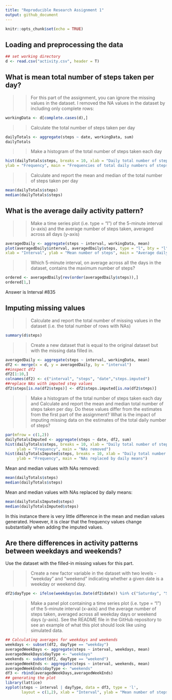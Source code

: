 ```yaml
---
title: "Reproducible Research Assignment 1"
output: github_document
---
```


```r
knitr::opts_chunk$set(echo = TRUE)
```

## Loading and preprocessing the data
```r
## set working directory
d <- read.csv("activity.csv", header = T)
```

## What is mean total number of steps taken per day?
>> For this part of the assignment, you can ignore the missing values in the dataset.
I removed the NA values in the dataset by including only complete rows:
```r
workingData <- d[complete.cases(d),] 
```

>> Calculate the total number of steps taken per day
```r
dailyTotals <- aggregate(steps ~ date, workingData, sum)
dailyTotals 
```

>> Make a histogram of the total number of steps taken each day
```r
hist(dailyTotals$steps, breaks = 10, xlab = "Daily total number of steps",
ylab = "Frequency", main = "Frequencies of total daily numbers of steps")
```

>> Calculate and report the mean and median of the total number of steps taken per day
```r
mean(dailyTotals$steps)
median(dailyTotals$steps)
```

## What is the average daily activity pattern?

>> Make a time series plot (i.e. type = "l") of the 5-minute interval (x-axis) and the average number of steps taken, averaged across all days (y-axis)
```r
averagedDaily <- aggregate(steps ~ interval, workingData, mean)
plot(averagedDaily$interval, averagedDaily$steps, type = "l", bty = "l",
xlab = "Interval", ylab = "Mean number of steps", main = "Average daily activity pattern")
```

>> Which 5-minute interval, on average across all the days in the dataset, contains the maximum number of steps?
```r
ordered <- averagedDaily[rev(order(averagedDaily$steps)),]
ordered[1,]
```
Answer is Interval #835

## Imputing missing values

>> Calculate and report the total number of missing values in the dataset (i.e. the total number of rows with NAs)
```r
summary(d$steps)
```

>> Create a new dataset that is equal to the original dataset but with the missing data filled in.
```r
averagedDaily <- aggregate(steps ~ interval, workingData, mean)
df2 <- merge(x = d, y = averagedDaily, by = "interval")
##inspect df2
df2[1:10,]
colnames(df2) <- c("interval", "steps", "date","steps.imputed")
##replace NAs with imputed step values
df2$steps[is.na(df2$steps)] <- df2$steps.imputed[is.na(df2$steps)]
```

>> Make a histogram of the total number of steps taken each day and Calculate and report the mean and median total number of steps taken per day. Do these values differ from the estimates from the first part of the assignment? What is the impact of imputing missing data on the estimates of the total daily number of steps?

```r
par(mfrow = c(1,2))
dailyTotalsImputed <- aggregate(steps ~ date, df2, sum)
hist(dailyTotals$steps, breaks = 10, xlab = "Daily total number of steps",
     ylab = "Frequency", main = "NAs removed")
hist(dailyTotalsImputed$steps, breaks = 10, xlab = "Daily total number of steps",
     ylab = "Frequency", main = "NAs replaced by daily means")
```

Mean and median values with NAs removed:
```r
mean(dailyTotals$steps)
median(dailyTotals$steps)
```

Mean and median values with NAs replaced by daily means:
```r
mean(dailyTotalsImputed$steps)
median(dailyTotalsImputed$steps)
```
In this instance there is very little difference in the mean and median values generated. However,
it is clear that the frequency values change substantially when adding the imputed values.

## Are there differences in activity patterns between weekdays and weekends?

Use the dataset with the filled-in missing values for this part.

>> Create a new factor variable in the dataset with two levels - "weekday" and "weekend" indicating whether a given date is a weekday or weekend day.
```r
df2$dayType <- ifelse(weekdays(as.Date(df2$date)) %in% c("Saturday", "Sunday"), "weekend", "weekday")
```

>> Make a panel plot containing a time series plot (i.e. type = "l") of the 5-minute interval (x-axis) and the average number of steps taken, averaged across all weekday days or weekend days (y-axis). See the README file in the GitHub repository to see an example of what this plot should look like using simulated data.
```r
## Calculating averages for weekdays and weekends
weekdays <- subset(df2, dayType == "weekday")
averagedWeekDays <- aggregate(steps ~ interval, weekdays, mean)
averagedWeekDays$dayType <- "weekdays"
weekends <- subset(df2, dayType == "weekend")
averagedWeekEnds <- aggregate(steps ~ interval, weekends, mean)
averagedWeekEnds$dayType <- "weekends"
df3 <- rbind(averagedWeekDays,averagedWeekEnds)
## generating the plot
library(lattice)
xyplot(steps ~ interval | dayType, data = df3, type = 'l', 
       layout = c(1,2), xlab = "Interval", ylab = "Mean number of steps")
```
